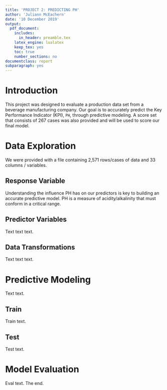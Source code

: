 ```yaml
---
title: 'PROJECT 2: PREDICTING PH'
author: 'Juliann McEachern'
date: '10 December 2019'
output: 
  pdf_document:
    includes:
      in_header: preamble.tex
    latex_engine: lualatex
    keep_tex: yes
    toc: true
    number_sections: no
documentclass: report
subparagraph: yes
---
```


\thispagestyle{empty}
\newpage
\clearpage
\pagenumbering{arabic} 

# Introduction

This project was designed to evaluate a production data set from a beverage manufacturing company. Our goal is to accurately predict the Key Performance Indicator (KPI), `PH`, through predictive modeling. A score set that consists of 267 cases was also provided and will be used to score our final model.

# Data Exploration 

We were provided with a file containing 2,571 rows/cases of data and 33 columns / variables.

## Response Variable

Understanding the influence PH has on our predictors is key to building an accurate predictive model. PH is a measure of acidity/alkalinity that must conform in a critical range.

## Predictor Variables

Text text text. 

## Data Transformations

Text text text.

# Predictive Modeling

Text text.

## Train

Train text.

## Test 

Test text.

# Model Evaluation

Eval text. The end. 
